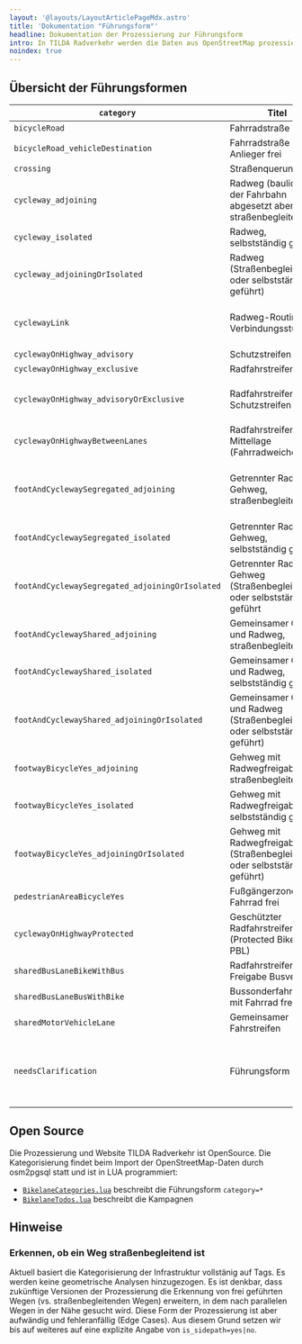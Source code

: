 ```yaml
---
layout: '@layouts/LayoutArticlePageMdx.astro'
title: 'Dokumentation "Führungsform"'
headline: Dokumentation der Prozessierung zur Führungsform
intro: In TILDA Radverkehr werden die Daten aus OpenStreetMap prozessierut und kategorisiert nach Führungsform.
noindex: true
---
```


## Übersicht der Führungsformen

| `category` | Titel | Kurzbeschreibung | Link |
|---|---|---|---|
| `bicycleRoad` | Fahrradstraße |  |  |
| `bicycleRoad_vehicleDestination` | Fahrradstraße mit Anlieger frei |  |  |
| `crossing` | Straßenquerung | (Keine weitere Unterteilung, bisher) |  |
| `cycleway_adjoining` | Radweg (baulich von der Fahrbahn abgesetzt aber straßenbegleitend) |  |  |
| `cycleway_isolated` | Radweg, selbstständig geführt | Beispielweise Wege durch Wald und Feld. |  |
| `cycleway_adjoiningOrIsolated` | Radweg (Straßenbegleitend oder selbstständig geführt) | Kategorisierung unklar; Fallback-Kategorie wenn Angabe `is_sidepath=yes\|no` fehlt. |  |
| `cyclewayLink` | Radweg-Routing-Verbindungsstück. | Häufig in OpenStreetMap verwendet um routenfähiges Netz zu erzeugen; repräsentiert nur selten physische Infrastruktur. |  |
| `cyclewayOnHighway_advisory` | Schutzstreifen |  |  |
| `cyclewayOnHighway_exclusive` | Radfahrstreifen |  |  |
| `cyclewayOnHighway_advisoryOrExclusive` | Radfahrstreifen oder Schutzstreifen | Kategorisierung unklar; Fallback-Kategorie wenn Angabe `cycleway:SIDE:lane=advisory\|exclusive` fehlt. |  |
| `cyclewayOnHighwayBetweenLanes` | Radfahrstreifen in Mittellage (Fahrradweiche) | Umgangssprachlich "Angstweiche". Kategorisiert anhand `cycleway:lanes` oder `bicycle:lanes` |  |
| `footAndCyclewaySegregated_adjoining` | Getrennter Rad- und Gehweg, straßenbegleitend | Enthält auch `cyclway*=track` wenn Zusatztags vorhanden. Unterstützt das Tagging-Muster von separaten Rad- und Gehweg-Geometrien mit Zusatztags. |  |
| `footAndCyclewaySegregated_isolated` | Getrennter Rad- und Gehweg, selbstständig geführt | Beispielweise Wege durch Wald und Feld. |  |
| `footAndCyclewaySegregated_adjoiningOrIsolated` | Getrennter Rad- und Gehweg (Straßenbegleitend oder selbstständig geführt | Kategorisierung unklar; Fallback-Kategorie wenn Angabe `is_sidepath=yes\|no` fehlt. |  |
| `footAndCyclewayShared_adjoining` | Gemeinsamer Geh- und Radweg, straßenbegleitend | Enthält auch `cyclway*=track` wenn Zusatztags vorhanden. |  |
| `footAndCyclewayShared_isolated` | Gemeinsamer Geh- und Radweg, selbstständig geführt | Beispielweise Wege durch Wald und Feld. |  |
| `footAndCyclewayShared_adjoiningOrIsolated` | Gemeinsamer Geh- und Radweg (Straßenbegleitend oder selbstständig geführt) | Kategorisierung unklar; Fallback-Kategorie wenn Angabe `is_sidepath=yes\|no` fehlt. |  |
| `footwayBicycleYes_adjoining` | Gehweg mit Radwegfreigabe, straßenbegleitend |  |  |
| `footwayBicycleYes_isolated` | Gehweg mit Radwegfreigabe, selbstständig geführt |  |  |
| `footwayBicycleYes_adjoiningOrIsolated` | Gehweg mit Radwegfreigabe (Straßenbegleitend oder selbstständig geführt) | Kategorisierung unklar; Fallback-Kategorie wenn Angabe `is_sidepath=yes\|no` fehlt. |  |
| `pedestrianAreaBicycleYes` | Fußgängerzone, Fahrrad frei | Fußgängerzonen ohne Fahrradfreigabe werden nicht berücksichtigt |  |
| `cyclewayOnHighwayProtected` | Geschützter Radfahrstreifen (Protected Bike Lane / PBL) | Erfordert detailliertes Tagging mit dem [`separation`-Schema](https://wiki.openstreetmap.org/wiki/Proposal:Separation). |  |
| `sharedBusLaneBikeWithBus` | Radfahrstreifen mit Freigabe Busverkehr | Erlaubt wohl höhere Busgelder bei Falschparkern. |  |
| `sharedBusLaneBusWithBike` | Bussonderfahrstreifen mit Fahrrad frei |  |  |
| `sharedMotorVehicleLane` | Gemeinsamer Fahrstreifen | Durch Piktogramme auf der Fahrbahn ausgezeichnet | [Wiki](https://wiki.openstreetmap.org/wiki/Tag:cycleway%3Dshared_lane) |
| `needsClarification` | Führungsform unklar. | Die Attribute in OpenStreetMap sind nicht ausreichend, um die Führungsform zu kategorisieren. Das deutet darauf hin, dass zusätzlich Attribute in OSM ergänzt werden müssen.  |  |

## Open Source

Die Prozessierung und Website TILDA Radverkehr ist OpenSource. Die Kategorisierung findet beim Import der OpenStreetMap-Daten durch osm2pgsql statt und ist in LUA programmiert:
* [`BikelaneCategories.lua`](https://github.com/FixMyBerlin/tilda-geo/blob/develop/processing/topics/roads_bikelanes/bikelanes/BikelaneCategories.lua) beschreibt die Führungsform `category=*`
* [`BikelaneTodos.lua`](https://github.com/FixMyBerlin/tilda-geo/blob/develop/processing/topics/roads_bikelanes/bikelanes/BikelaneTodos.lua) beschreibt die Kampagnen

## Hinweise

### Erkennen, ob ein Weg straßenbegleitend ist

Aktuell basiert die Kategorisierung der Infrastruktur vollstänig auf Tags. Es werden keine geometrische Analysen hinzugezogen. Es ist denkbar, dass zukünftige Versionen der Prozessierung die Erkennung von frei geführten Wegen (vs. straßenbegleitenden Wegen) erweitern, in dem nach parallelen Wegen in der Nähe gesucht wird. Diese Form der Prozessierung ist aber aufwändig und fehleranfällig (Edge Cases). Aus diesem Grund setzen wir bis auf weiteres auf eine explizite Angabe von `is_sidepath=yes|no`.
